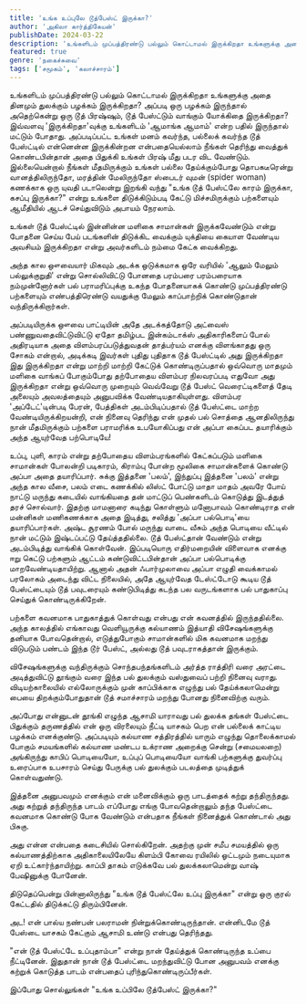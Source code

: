 ```yaml
---
title: 'உங்க உப்புலே டூத்பேஸ்ட் இருக்கா?'
author: 'அகிலா கார்த்திகேயன்'
publishDate: 2024-03-22
description: 'உங்களிடம் முப்பத்திரண்டு பல்லும் கொட்டாமல் இருக்கிறதா உங்களுக்கு அதை தினமும் துலக்கும் பழக்கம் இருக்கிறதா? அப்படி ஒரு பழக்கம் இருந்தால்...'
featured: true
genre: 'நகைச்சுவை'
tags: ['சமூகம்', 'கலாச்சாரம்']
---
```


உங்களிடம் முப்பத்திரண்டு பல்லும் கொட்டாமல் இருக்கிறதா உங்களுக்கு அதை தினமும் துலக்கும் பழக்கம் இருக்கிறதா? அப்படி ஒரு பழக்கம் இருந்தால் அதெற்கென்று ஒரு டூத் பிரஷ்ஷும், டூத் பேஸ்ட்டும் வாங்கும் யோக்கிதை இருக்கிறதா? இவ்வளவு 'இருக்கிறதா'வுக்கு உங்களிடம் 'ஆமாங்க ஆமாம்' என்ற பதில் இருந்தால் மட்டும் போதாது. அப்படிப்பட்ட உங்கள் மனம் கவர்ந்த, பல்லைக் கவர்ந்த டூத் பேஸ்ட்டில் என்னென்ன இருக்கின்றன என்பதையெல்லாம் நீங்கள் தெரிந்து வைத்துக் கொண்டபின்தான் அதை பிதுக்கி உங்கள் பிரஷ் மீது படர விட வேண்டும். இல்லையென்றால் நீங்கள் மீதமிருக்கும் உங்கள் பல்லை தேய்க்கும்போது தொபகடீரென்று வானத்திலிருந்தோ, மரத்தின் மேலிருந்தோ ஸ்பைடர் வுமன் (spider woman) கணக்காக ஒரு யுவதி படாலென்று இறங்கி வந்து "உங்க டூத் பேஸ்ட்லே காரம் இருக்கா, கசப்பு இருக்கா?" என்று உங்களை திடுக்கிடும்படி கேட்டு மிச்சமிருக்கும் பற்களையும் ஆமீதியில் ஆடச் செய்துவிடும் அபாயம் நேரலாம்.

உங்கள் டூத் பேஸ்ட்டில் இன்னின்ன மளிகை சாமான்கள் இருக்கவேண்டும் என்று போதனை செய்ய பேய் படங்களின் திடுக்கிட வைக்கும் யுக்தியை கையாள வேண்டிய அவசியம் இருக்கிறதா என்று அவர்களிடம் நம்மை கேட்க வைக்கிறது.

அந்த கால ஔவையார் மிகவும் அடக்க ஒடுக்கமாக ஒரே வரியில் 'ஆலும் மேலும் பல்லுக்குறுதி' என்று சொல்லிவிட்டு போனதை பரம்பரை பரம்பரையாக நம்முன்னோர்கள் பல் பராமரிப்புக்கு உகந்த போதனையாகக் கொண்டு முப்பத்திரண்டு பற்களையும் எண்பத்திரெண்டு வயதுக்கு மேலும் காப்பாற்றிக் கொண்டுதான் வந்திருக்கிறார்கள்.

அப்படியிருக்க ஔவை பாட்டியின் அதே அடக்கத்தோடு அட்வைஸ் பண்ணுவதைவிட்டுவிட்டு ஏதோ தமிழ்பட இன்கம்டாக்ஸ் அதிகாரிகளைப் போல் அதிரடியாக அதை விளம்பரப்படுத்துவதன் தாத்பர்யம் எனக்கு விளங்காதது ஒரு சோகம் என்றால், அடிக்கடி இவர்கள் புதிது புதிதாக டூத் பேஸ்ட்டில் அது இருக்கிறதா இது இருக்கிறதா என்று மாற்றி மாற்றி கேட்டுக் கொண்டிருப்பதால் ஒவ்வொரு மாதமும் மளிகை வாங்கப் போகும்போது தற்போதைய விளம்பர நிலவரப்படி எதுவோ அது இருக்கிறதா என்று ஒவ்வொரு முறையும் வெவ்வேறு டூத் பேஸ்ட் வெரைட்டிகளைத் தேடி அலையும் அவலத்தையும் அனுபவிக்க வேண்டியதாகியுள்ளது.
விளம்பர 'அப்டேட்'டின்படி பேரன், பேத்திகள் அடம்பிடிப்பதால் டூத் பேஸ்ட்டை மாற்ற வேண்டியிருக்கிறயன்றி, என் நினைவு தெரிந்து என் முதல் பல் சொத்தை ஆனதிலிருந்து நான் மீதமிருக்கும் பற்களை பராமரிக்க உபயோகிப்பது என் அப்பா கைப்பட தயாரிக்கும் அந்த ஆயுர்வேத பற்பொடியே!

உப்பு, புளி, காரம் என்று தற்போதைய விளம்பரங்களில் கேட்கப்படும் மளிகை சாமான்கள் போலன்றி படிகாரம், கிராம்பு போன்ற மூலிகை சாமான்களைக் கொண்டு அப்பா அதை தயாரிப்பார்.
சுக்கு இத்தனை 'பலம்', இந்துப்பு இத்தனை 'பலம்' என்று அந்த கால வீசை, பலம் எடை கணக்கில் லிஸ்ட் போட்டு மாதா மாதம் அவரே போய் நாட்டு மருந்து கடையில் வாங்கியதை தன் மாட்டுப் பெண்களிடம் கொடுத்து இடத்துத் தரச் சொல்வார். இதற்கு மாமனாரை கடிந்து கொள்ளும் மனோபாவம் கொண்டிராத என் மன்னிகள் மணிகணக்காக அதை இடித்து, சலித்து 'அப்பா பல்பொடி'யை தயாரிப்பார்கள்.
அஷ்ட சூரணம் போல் மருந்து வாடை வீசும் அந்த பொடியை வீட்டில் நான் மட்டும் இஷ்டப்பட்டு தேய்த்ததில்லை. டூத் பேஸ்ட்தான் வேண்டும் என்று அடம்பிடித்து வாங்கிக் கொள்வேன். இப்படியொரு எதிர்மறையின் விளைவாக எனக்கு ஈறு கெட்டு பற்களும் ஆட்டம் கண்டுவிட்டபின்தான் அப்பா பல்பொடிக்கு மாறவேண்டியதாயிற்று. ஆனால் அதன் ஃபார்முலாவை அப்பா எழுதி வைக்காமல் பரலோகம் அடைந்து விட்ட நிலையில், அதே ஆயுர்வேத டேஸ்ட்டோடு கூடிய டூத் பேஸ்ட்டையும் டூத் பவுடரையும் கண்டுபிடித்து கடந்த பல வருடங்களாக பல் பாதுகாப்பு செய்துக் கொண்டிருக்கிறேன்.

பற்களை கவனமாக பாதுகாத்துக் கொள்வது என்பது என் கவனத்தில் இருந்ததில்லை. அந்த காலத்தில் எங்காவது வெளியூருக்கு கல்யாணம் இத்யாதி விசேஷங்களுக்கு தனியாக போவதென்றால், எடுத்துபோகும் சாமான்களில் மிக கவனமாக மறந்து விடுபடும் பண்டம் இந்த டூர் பேஸ்ட், அல்லது டூத் பவுடராகத்தான் இருக்கும்.

விசேஷங்களுக்கு வந்திருக்கும் சொந்தபந்தங்களிடம் அர்த்த ராத்திரி வரை அரட்டை அடித்துவிட்டு தூங்கும் வரை இந்த பல் துலக்கும் வஸ்துவைப் பற்றி நினைவு வராது. விடியற்காலையில் எல்லோருக்கும் முன் காப்பிக்காக எழுந்து பல் தேய்க்கலாமென்று பையை திறக்கும்போதுதான் டூத் சமாச்சாரம் மறந்து போனது நினைவிற்கு வரும்.

அப்போது என்னுடன் தூங்கி எழுந்த ஆசாமி யாராவது பல் துலக்க தங்கள் பேஸ்ட்டை பிதுக்கும் தருணத்தில் என் ஒரு விரலையும் நீட்டி யாசகம் பெற என் பல்லைக் காட்டிய பழக்கம் எனக்குண்டு.
அப்படியும் கல்யாண சத்திரத்தில் யாரும் எழுந்து தொலைக்காமல் போகும் சமயங்களில் கல்யாண மண்டப உக்ராண அறைக்கு சென்று (சமையலறை) அங்கிருந்து காபிப் பொடியையோ, உப்புப் பொடியையோ வாங்கி பற்களுக்கு துவர்ப்பு உரைப்பாக உபசாரம் செய்து பேருக்கு பல் துலக்கும் படலத்தை முடித்துக் கொள்வதுண்டு.

இத்தனை அனுபவமும் எனக்கும் என் மனைவிக்கும் ஒரு பாடத்தைக் கற்று தந்திருந்தது. அது கற்றுத் தந்திருந்த பாடம் எப்போது எங்கு போவதென்றாலும் தந்த பேஸ்ட்டை கவனமாக கொண்டு போக வேண்டும் என்பதாக நீங்கள் நினைத்துக் கொண்டால் அது பிசுகு.

அது என்ன என்பதை கடைசியில் சொல்கிறேன்.
அதற்கு முன் சமீப சமயத்தில் ஒரு கல்யாணத்திற்காக அதிகாலையிலேயே கிளம்பி கோவை ரயிலில் ஓட்டமும் நடையுமாக ஏறி உட்கார்ந்தாயிற்று. காப்பி தாகம் எடுக்கவே பல் துலக்கலாமென்று வாஷ் பேஷினுக்கு போனேன்.

திடுதெப்பென்று பின்னாலிருந்து "உங்க டூத் பேஸ்ட்லே உப்பு இருக்கா" என்று ஒரு குரல் கேட்டதில் திடுக்கட்டு திரும்பினேன்.

அட! என் பால்ய நண்பன் பலராமன் நின்றுக்கொண்டிருந்தான். என்னிடமே டூத் பேஸ்டை யாசகம் கேட்கும் ஆசாமி உண்டு என்பது தெரிந்தது.

"என் டூத் பேஸ்ட்டே உப்புதாம்பா" என்று நான் தேய்த்துக் கொண்டிருந்த உப்பை நீட்டினேன்.
இதுதான் நான் டூத் பேஸ்ட்டை மறந்துவிட்டு போன அனுபவம் எனக்கு கற்றுக் கொடுத்த பாடம் என்பதைப் புரிந்துகொண்டிருப்பீர்கள்.

இப்போது சொல்லுங்கள் "உங்க உப்பிலே டூத்பேஸ்ட் இருக்கா?"
